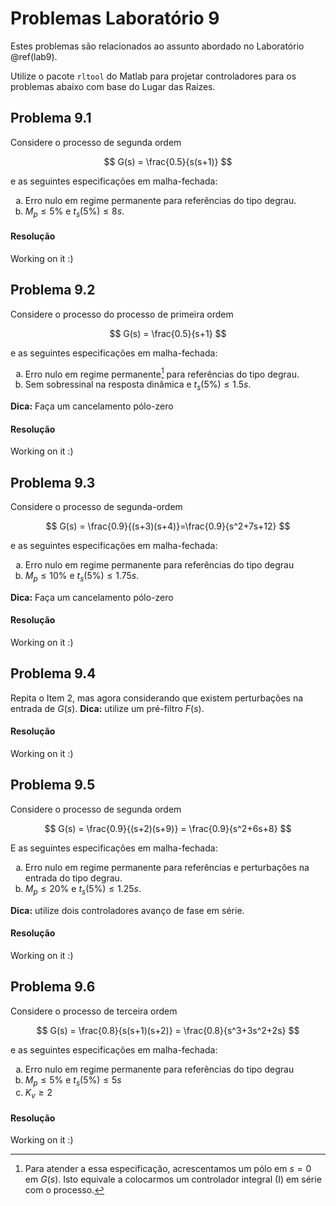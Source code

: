 # Problemas Laboratório 9 {-}

Estes problemas são relacionados ao assunto abordado no Laboratório \@ref(lab9).

Utilize o pacote `rltool` do Matlab para projetar controladores para os problemas abaixo com base do Lugar das Raízes.

## Problema 9.1 {-}

Considere o processo de segunda ordem 

$$
G(s) = \frac{0.5}{s(s+1)}
$$

e as seguintes especificações em malha-fechada:

a. Erro nulo em regime permanente para referências do tipo degrau.
b. $M_p \leq 5\%$ e $t_s(5\%)\leq8s$.

#### Resolução {-}

Working on it :)




## Problema 9.2 {-}

Considere o processo do processo de primeira ordem

$$
G(s) = \frac{0.5}{s+1}
$$

e as seguintes especificações em malha-fechada:

a. Erro nulo em regime permanente^[Para atender a essa especificação, acrescentamos um pólo em $s = 0$ em $G(s)$. Isto equivale a colocarmos um controlador integral (I) em série com o processo.] para referências do tipo degrau.
b. Sem sobressinal na resposta dinâmica e $t_s(5\%) \leq1.5s$.

**Dica:** Faça um cancelamento pólo-zero

#### Resolução {-}

Working on it :)

## Problema 9.3 {-}

Considere o processo de segunda-ordem

$$
G(s) = \frac{0.9}{(s+3)(s+4)}=\frac{0.9}{s^2+7s+12}
$$

e as seguintes especificações em malha-fechada:

a. Erro nulo em regime permanente para referências do tipo degrau
b. $M_p\leq 10\%$ e $t_s(5\%)\leq1.75s$.

**Dica:** Faça um cancelamento pólo-zero

#### Resolução {-}

Working on it :)

## Problema 9.4 {-}

Repita o Item 2, mas agora considerando que existem perturbações na entrada de $G(s)$. **Dica:** utilize um pré-filtro $F(s)$.

#### Resolução {-}

Working on it :)

## Problema 9.5 {-}

Considere o processo de segunda ordem

$$
G(s) = \frac{0.9}{(s+2)(s+9)} = \frac{0.9}{s^2+6s+8}
$$

E as seguintes especificações em malha-fechada:

a. Erro nulo em regime permanente para referências e perturbações na entrada do tipo degrau.
b. $M_p \leq 20\%$ e $t_s(5\%)\leq1.25s$.

**Dica:** utilize dois controladores avanço de fase em série.

#### Resolução {-}

Working on it :)

## Problema 9.6 {-}

Considere o processo de terceira ordem

$$
G(s) = \frac{0.8}{s(s+1)(s+2)} = \frac{0.8}{s^3+3s^2+2s}
$$

e as seguintes especificações em malha-fechada:

a. Erro nulo em regime permanente para referências do tipo degrau
b. $M_p \leq 5\%$ e $t_s(5\%)\leq5s$
c. $K_v\geq2$

#### Resolução {-}

Working on it :)



